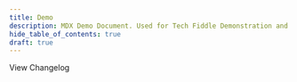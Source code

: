 ```yaml
---
title: Demo
description: MDX Demo Document. Used for Tech Fiddle Demonstration and Testing Purposes.
hide_table_of_contents: true
draft: true
---
```



<Link className="button button--primary" data-canny-changelog>View Changelog</Link>

<AppPage
  name="My App"
  image="https://cdn.jsdelivr.net/gh/Comp-Labs/cdn/img/apps/comp-labs-meet/icon.png"
/>

<BlogPage />